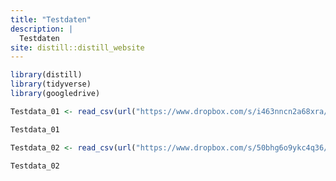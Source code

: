 ```yaml
---
title: "Testdaten"
description: |
  Testdaten
site: distill::distill_website
---
```

```r
library(distill)
library(tidyverse)
library(googledrive)

Testdata_01 <- read_csv(url("https://www.dropbox.com/s/i463nncn2a68xra/SteamCharts.csv?raw=1"))

Testdata_01

Testdata_02 <- read_csv(url("https://www.dropbox.com/s/50bhg6o9ykc4q36/RKI_COVID19.csv?raw=1"))

Testdata_02
```

